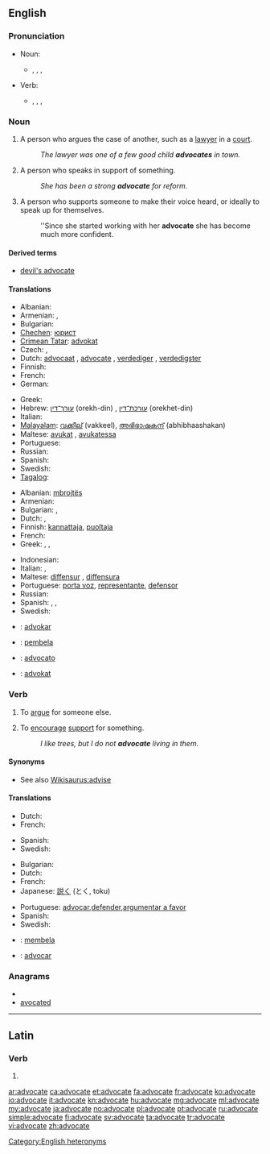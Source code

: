 ==English==

===Pronunciation===
* Noun:
** {{enPR|ăd'vəkət}}, {{IPA|/ˈædvəkət/}}, {{SAMPA|/"{dv@k@t/}}, {{audio|en-us-advocate-noun.ogg|Audio (US)}}
* Verb:
** {{enPR|ăd'vəkāt}}, {{IPA|/ˈædvəkeɪt/}}, {{SAMPA|/"{dv@keIt/}}, {{audio|en-us-advocate-verb.ogg|Audio (US)}}

===Noun===
{{en-noun}}

# A person who argues the case of another, such as a [[lawyer]] in a [[court]].
#: ''The lawyer was one of a few good child '''advocates''' in town.''
# A person who speaks in support of something.
#: ''She has been a strong '''advocate''' for reform.''
# A person who supports someone to make their voice heard, or ideally to speak up for themselves.
#: ''Since she started working with her '''advocate''' she has become much more confident.

====Derived terms====
* [[devil's advocate]]

====Translations====
{{trans-top|person who argues the case of another}}
* Albanian: {{t+|sq|avokat|xs=Albanian}}
* Armenian: {{t-|hy|փաստաբան|tr=p’astaban}},  {{t|hy|իրավաբան|tr=iravaban}}
* Bulgarian: {{t+|bg|адвокат}}
* [[Chechen]]: [[юрист]]
* [[Crimean Tatar]]: [[advokat#Crimean Tatar|advokat]]
* Czech: {{t-|cs|obhájce|m}}, {{t-|cs|advokát|m}}
* Dutch: [[advocaat]] {{m}}, [[advocate]] {{f}}, [[verdediger]] {{m}}, [[verdedigster]] {{m}}
* Finnish: {{t+|fi|asianajaja}}
* French: {{t+|fr|avocat|m}}
* German: {{t+|de|Rechtsanwalt}}
{{trans-mid}}
* Greek: {{t+|el|συνήγορος|m|f|tr=synígoros}}
* Hebrew: [[עורך־דין]] (orekh-din) {{m}}, [[עורכת־דין]] (orekhet-din) {{f}}
* Italian: {{t+|it|avvocato}}
* [[Malayalam]]: [[വക്കീല്]] (vakkeel), [[അഭിഭാഷകന്]] (abhibhaashakan)
* Maltese: [[avukat]] {{m}}, [[avukatessa]] {{f}}
* Portuguese: {{t+|pt|advogado}}
* Russian: {{t+|ru|адвокат|m}}
* Spanish: {{t+|es|abogado}}
* Swedish: {{t+|sv|advokat}}
* [[Tagalog]]: {{t+|tl|abogado|xs=Tagalog}}
{{trans-bottom}}

{{trans-top|person who speaks in support of something}}
* Albanian: [[mbrojtës]]
* Armenian: {{t|hy|կողմնակից|tr=koġmnakic’}}
* Bulgarian: {{t+|bg|защитник}},  {{t|bg|поддръжник}}
* Dutch: {{t+|nl|voorstander}}, {{t-|nl|verdediger}}
* Finnish: [[kannattaja]], [[puoltaja]]
* French: {{t+|fr|porte-parole|m}}
* Greek: {{t|el|υπερασπιστής|m|tr=yperaspistís}},  {{t|el|υπέρμαχος|m|f|tr=ypérmachos}},  {{t|el|υποστηρικτής|m|tr=ypostiriktís}}
{{trans-mid}}
* Indonesian: {{t|id|pembela|xs=Indonesian}}
* Italian: {{t-|it|sostenitore|m}}, {{t-|it|sostenitrice|f}}
* Maltese: [[diffensur]] {{m}}, [[diffensura]] {{f}}
* Portuguese: [[porta voz]], [[representante]], [[defensor]]
* Russian: {{t+|ru|сторонник|m}}
* Spanish: {{t-|es|portavoz}}, {{t-|es|representante}}, {{t-|es|vocero}}
* Swedish: {{t|sv|förespråkare}}
{{trans-bottom}}

{{checktrans-top}}
* {{ttbc|io}}: [[advokar]]
* {{ttbc|id}}: [[bela|pembela]]
* {{ttbc|ia}}: [[advocato]]
* {{ttbc|no}}: [[advokat]]

{{trans-bottom}}

===Verb===
{{en-verb|advocat|ing}}

# {{transitive}} To [[argue]] for someone else.
# {{transitive}} To [[encourage]] [[support]] for something.
#: ''I like trees, but I do not '''advocate''' living in them.''

====Synonyms====
* See also [[Wikisaurus:advise]]

====Translations====
{{trans-top|argue for}}
* Dutch: {{t+|nl|bepleiten}}
* French: {{t+|fr|plaider}}
{{trans-mid}}
* Spanish: {{t|es|recomendar}}
* Swedish: {{t|sv|plädera}}
{{trans-bottom}}

{{trans-top|encourage support for}}
* Bulgarian: {{t|bg|застъпвам се за}}
* Dutch: {{t+|nl|aanbevelen}}
* French: {{t+|fr|préconiser}}
* Japanese: [[説く]] (とく, toku)
{{trans-mid}}
* Portuguese: [[advocar]],[[defender]],[[argumentar a favor]]
* Spanish: {{t+|es|abogar}}
* Swedish: {{t|sv|förespråka}}
{{trans-bottom}}

{{checktrans-top}}
* {{ttbc|id}}: [[bela|membela]]
* {{ttbc|ia}}: [[advocar]]
{{trans-bottom}}

===Anagrams===
* {{alphagram|aacdeotv}}
* [[avocated#English|avocated]]

[[Category:English heteronyms]]

----

==Latin==

===Verb===
{{la-verb-form|advocāte}}

# {{conjugation of|advoco|advocō|1|p|pres|act|imp|lang=la}}

[[ar:advocate]]
[[ca:advocate]]
[[et:advocate]]
[[fa:advocate]]
[[fr:advocate]]
[[ko:advocate]]
[[io:advocate]]
[[it:advocate]]
[[kn:advocate]]
[[hu:advocate]]
[[mg:advocate]]
[[ml:advocate]]
[[my:advocate]]
[[ja:advocate]]
[[no:advocate]]
[[pl:advocate]]
[[pt:advocate]]
[[ru:advocate]]
[[simple:advocate]]
[[fi:advocate]]
[[sv:advocate]]
[[ta:advocate]]
[[tr:advocate]]
[[vi:advocate]]
[[zh:advocate]]